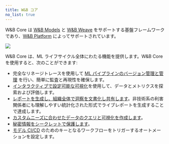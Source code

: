 ```yaml
---
title: W&B コア
no_list: true
---
```


W&B Core は [W&B Models](/ja/models/) と [W&B Weave](/ja/guides/weave/) をサポートする基盤フレームワークであり、[W&B Platform](/ja/platform/hosting/) によってサポートされています。

<Frame>
    <img src="/images/general/core.png"  />
</Frame>

W&B Core は、ML ライフサイクル全体にわたる機能を提供します。W&B Core を使用すると、次のことができます:

- 完全なリネージトレースを使用して [ML パイプラインのバージョン管理と管理](/ja/models/artifacts/) を行い、簡単に監査と再現性を確保します。
- [インタラクティブで設定可能な可視化](/ja/models/tables/)を使用して、データとメトリクスを探索および評価します。
- [レポートを生成し、組織全体で洞察を文書化し共有します](/ja/models/reports/)。非技術系の利害関係者にも理解しやすい統計化された形式でライブレポートを生成することで達成します。
- [カスタムニーズに合わせたデータのクエリと可視化を作成します](/ja/models/app/features/panels/query-panels/)。
- [秘密情報をシークレットで保護します](/ja/platform/secrets/)。
- [モデル CI/CD](/ja/models/core/automations/) のためのキーとなるワークフローをトリガーするオートメーションを設定します。